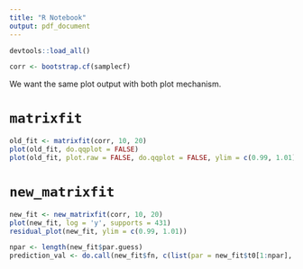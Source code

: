 ```yaml
---
title: "R Notebook"
output: pdf_document
---
```


```r
devtools::load_all()
```


```r
corr <- bootstrap.cf(samplecf)
```

We want the same plot output with both plot mechanism.

# `matrixfit`

```r
old_fit <- matrixfit(corr, 10, 20)
plot(old_fit, do.qqplot = FALSE)
plot(old_fit, plot.raw = FALSE, do.qqplot = FALSE, ylim = c(0.99, 1.01))
```

# `new_matrixfit`

```r
new_fit <- new_matrixfit(corr, 10, 20)
plot(new_fit, log = 'y', supports = 431)
residual_plot(new_fit, ylim = c(0.99, 1.01))
```

```r
npar <- length(new_fit$par.guess)
prediction_val <- do.call(new_fit$fn, c(list(par = new_fit$t0[1:npar], x = new_fit$x, boot.r = 0), new_fit$tofn))
```

